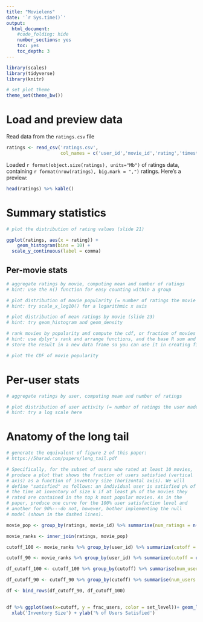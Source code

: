 ```yaml
---
title: "Movielens"
date: '`r Sys.time()`'
output:
  html_document:
    #code_folding: hide
    number_sections: yes
    toc: yes
    toc_depth: 3
---
```


```r
library(scales)
library(tidyverse)
library(knitr)

# set plot theme
theme_set(theme_bw())
```

# Load and preview data

Read data from the `ratings.csv` file
```r
ratings <- read_csv('ratings.csv',
                    col_names = c('user_id','movie_id','rating','timestamp'))
```

Loaded `r format(object.size(ratings), units="Mb")` of ratings data, containing `r format(nrow(ratings), big.mark = ",")` ratings. Here's a preview:
```r
head(ratings) %>% kable()
```

# Summary statistics

```r
# plot the distribution of rating values (slide 21)

ggplot(ratings, aes(x = rating)) +
    geom_histogram(bins = 10) + 
  scale_y_continuous(label = comma)
```

## Per-movie stats

```r
# aggregate ratings by movie, computing mean and number of ratings
# hint: use the n() function for easy counting within a group
```

```r
# plot distribution of movie popularity (= number of ratings the movie received)
# hint: try scale_x_log10() for a logarithmic x axis
```

```r
# plot distribution of mean ratings by movie (slide 23)
# hint: try geom_histogram and geom_density
```

```r
# rank movies by popularity and compute the cdf, or fraction of movies covered by the top-k moves (slide 25)
# hint: use dplyr's rank and arrange functions, and the base R sum and cumsum functions
# store the result in a new data frame so you can use it in creating figure 2 from the paper below

# plot the CDF of movie popularity
```


# Per-user stats

```r
# aggregate ratings by user, computing mean and number of ratings
```

```r
# plot distribution of user activity (= number of ratings the user made)
# hint: try a log scale here
```

# Anatomy of the long tail

```r
# generate the equivalent of figure 2 of this paper:
# https://5harad.com/papers/long_tail.pdf

# Specifically, for the subset of users who rated at least 10 movies,
# produce a plot that shows the fraction of users satisfied (vertical
# axis) as a function of inventory size (horizontal axis). We will
# define "satisfied" as follows: an individual user is satisfied p% of
# the time at inventory of size k if at least p% of the movies they
# rated are contained in the top k most popular movies. As in the
# paper, produce one curve for the 100% user satisfaction level and
# another for 90%---do not, however, bother implementing the null
# model (shown in the dashed lines).

movie_pop <- group_by(ratings, movie_id) %>% summarise(num_ratings = n()) %>% arrange(desc(num_ratings)) %>% mutate(rank = row_number()) 

movie_ranks <- inner_join(ratings, movie_pop) 

cutoff_100 <- movie_ranks %>% group_by(user_id) %>% summarize(cutoff = max(rank))

cutoff_90 <- movie_ranks %>% group_by(user_id) %>% summarize(cutoff = quantile(rank,0.9))

df_cutoff_100 <- cutoff_100 %>% group_by(cutoff) %>% summarise(num_users = n()) %>% arrange(rank(cutoff)) %>% mutate(frac_users = (cumsum(num_users))/sum(num_users), set_level = "100%") 

df_cutoff_90 <- cutoff_90 %>% group_by(cutoff) %>% summarise(num_users = n()) %>% arrange(rank(cutoff)) %>% mutate(frac_users = (cumsum(num_users))/sum(num_users), set_level = "90%")

df <- bind_rows(df_cutoff_90, df_cutoff_100) 
  

df %>% ggplot(aes(x=cutoff, y = frac_users, color = set_level))+ geom_line() +
  xlab('Inventory Size') + ylab('% of Users Satisfied')
```
